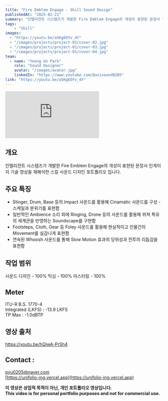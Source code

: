 ```yaml
---
title: "Fire Emblem Engage - Skill Sound Design"
publishedAt: "2025-02-21"
summary: "인텔리전트 시스템즈가 개발한 Fire Emblem Engage의 개성이 표현된 문장사 인게이지 기술 영상을 재해석한 스킬 사운드 디자인 포트폴리오 입니다."
tags:
	- "Skill"
images:
  - "https://youtu.be/a5KgEOYv_4Y"
  - "/images/projects/project-01/cover-02.jpg"
  - "/images/projects/project-01/cover-03.jpg"
  - "/images/projects/project-01/cover-04.jpg"
team:
  - name: "Yeong Un Park"
    role: "Sound Designer"
    avatar: "/images/avatar.jpg"
    linkedIn: "https://www.youtube.com/@unisound0205"
link: "https://youtu.be/a5KgEOYv_4Y"
---
```


<div style={{ position: "relative", paddingBottom: "56.25%", height: 0, overflow: "hidden" }}>
  <iframe
    src="https://www.youtube.com/embed/a5KgEOYv_4Y?si=JQOIxzpjOSnUkte0"
    style={{
      position: "absolute",
      top: 0,
      left: 0,
      width: "100%",
      height: "100%",
    }}
    frameborder="0"
    allow="accelerometer; autoplay; clipboard-write; encrypted-media; gyroscope; picture-in-picture"
    allowfullscreen
  ></iframe>
</div>

## 개요
인텔리전트 시스템즈가 개발한 Fire Emblem Engage의 개성이 표현된 문장사 인게이지 기술 영상을 재해석한 스킬 사운드 디자인 포트폴리오 입니다.

## 주요 특징
- Stinger, Drum, Base 등의 Impact 사운드를 활용해 Cinamatic 사운드를 구성 - 스케일과 분위기를 표현함
- 일반적인 Ambience 소리 외에 Ringing, Drone 등의 사운드를 활용해 위쳐 특유의 세계관을 반영하는 Soundscape를 구현함
- Footsteps, Cloth, Gear 등 Foley 사운드를 활용해 현실적이고 인물간의 Movement를 실감나게 표현함
- 연속된 Whoosh 사운드를 통해 Slow Motion 효과의 당위성과 전투의 리듬감을 표현함

## 작업 범위
사운드 디자인 - 100%
믹싱 - 100%
마스터링 - 100%

## Meter
ITU-R B.S. 1770-4<br/>
Integrated (LKFS) : -13.9 LKFS<br/>
TP Max : -1.0dBTP

## 영상 출처
https://youtu.be/hQjwA-PrSh4

## Contact :
pyu0205@naver.com<br/>
[https://unifolio-ing.vercel.app](https://unifolio-ing.vercel.app)

**이 영상은 상업적 목적이 아닌, 개인 포트폴리오 영상입니다.**<br/>
**This video is for personal portfolio purposes and not for commercial use.**